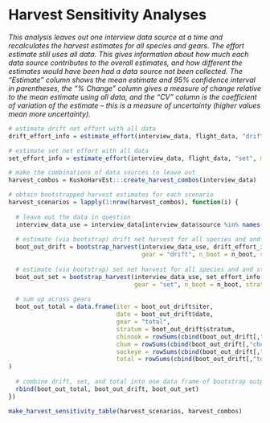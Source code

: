
# Harvest Sensitivity Analyses {-}

::: {.small data-latex=""}
_This analysis leaves out one interview data source at a time and recalculates the harvest estimates for all species and gears. The effort estimate still uses all data. This gives information about how much each data source contributes to the overall estimates, and how different the estimates would have been had a data source not been collected. The "Estimate" column shows the mean estimate and 95% confidence interval in parentheses, the "% Change" column gives a measure of change relative to the mean estimate using all data, and the "CV" column is the coefficient of variation of the estimate -- this is a measure of uncertainty (higher values mean more uncertainty)._
:::

```r
# estimate drift net effort with all data
drift_effort_info = estimate_effort(interview_data, flight_data, "drift", method = "dbl_exp")

# estimate set net effort with all data
set_effort_info = estimate_effort(interview_data, flight_data, "set", method = "max_per_stratum")

# make the combinations of data sources to leave out
harvest_combos = KuskoHarvEst:::create_harvest_combos(interview_data)

# obtain bootstrapped harvest estimates for each scenario
harvest_scenarios = lapply(1:nrow(harvest_combos), function(i) {
  
  # leave out the data in question
  interview_data_use = interview_data[interview_data$source %in% names(harvest_combos)[which(unlist(harvest_combos[i,]))],]
  
  # estimate (via bootstrap) drift net harvest for all species and and strata
  boot_out_drift = bootstrap_harvest(interview_data_use, drift_effort_info,
                                     gear = "drift", n_boot = n_boot, stratify_interviews = TRUE)
  
  # estimate (via bootstrap) set net harvest for all species and and strata
  boot_out_set = bootstrap_harvest(interview_data_use, set_effort_info,
                                   gear = "set", n_boot = n_boot, stratify_interviews = FALSE)
  
  # sum up across gears
  boot_out_total = data.frame(iter = boot_out_drift$iter, 
                              date = boot_out_drift$date,
                              gear = "total", 
                              stratum = boot_out_drift$stratum,
                              chinook = rowSums(cbind(boot_out_drift[,"chinook"], boot_out_set[,"chinook"]), na.rm = TRUE),
                              chum = rowSums(cbind(boot_out_drift[,"chum"], boot_out_set[,"chum"]), na.rm = TRUE),
                              sockeye = rowSums(cbind(boot_out_drift[,"sockeye"], boot_out_set[,"sockeye"]), na.rm = TRUE),
                              total = rowSums(cbind(boot_out_drift[,"total"], boot_out_set[,"total"]), na.rm = TRUE)
)
  
  # combine drift, set, and total into one data frame of bootstrap output
  rbind(boot_out_total, boot_out_drift, boot_out_set)
})

make_harvest_sensitivity_table(harvest_scenarios, harvest_combos)
```
